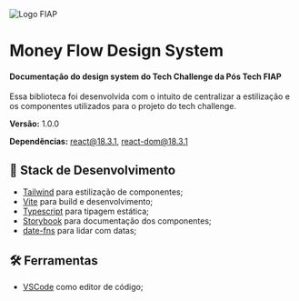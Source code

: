 

<Meta title="Money flow" />

<img
  src={FiapLogoImg}
  alt="Logo FIAP"
  className="logo"
/>

# Money Flow Design System

<h4>Documentação do design system do Tech Challenge da Pós Tech FIAP</h4>

Essa biblioteca foi desenvolvida com o intuito de centralizar a estilização e os componentes utilizados para o projeto do tech challenge.

<b>Versão:</b> 1.0.0

<b>Dependências:</b> react@18.3.1, react-dom@18.3.1

## 📌 Stack de Desenvolvimento
- [Tailwind](https://tailwindcss.com/) para estilização de componentes;
- [Vite](https://vitejs.dev/) para build e desenvolvimento;
- [Typescript](https://www.typescriptlang.org/) para tipagem estática;
- [Storybook](https://storybook.js.org/) para documentação dos componentes;
- [date-fns](https://date-fns.org/) para lidar com datas;

## 🛠 Ferramentas
- [VSCode](https://code.visualstudio.com/) como editor de código;

<style>
  {`
    .logo {
      width: 100%;
      max-width: 200px;
      margin: 0 auto;
      margin-bottom: 25px;
    }
  `}
</style>
